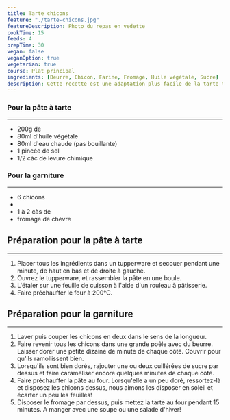 ```yaml
---
title: Tarte chicons
feature: "./tarte-chicons.jpg"
featureDescription: Photo du repas en vedette
cookTime: 15
feeds: 4
prepTime: 30
vegan: false
veganOption: true
vegetarian: true
course: Plat principal
ingredients: [Beurre, Chicon, Farine, Fromage, Huile végétale, Sucre]
description: Cette recette est une adaptation plus facile de la tarte tatin aux chicons. Le sucre adoucit l'amertume du chicon, et le fromage peut être ajouté par gourmandise ou retiré pour faire une recette végane!
---
```


<Ingredients>

### Pour la pâte à tarte

---

- 200g de <Ing id="farine"/>
- 80ml <Ing id="huile vegetale">d'huile végétale</Ing>
- 80ml d'eau chaude (pas bouillante)
- 1 pincée de sel
- 1/2 càc de levure chimique

### Pour la garniture

---

- 6 <Ing id="chicon">chicons</Ing>
- <Ing id="beurre"/>
- 1 à 2 càs de <Ing id="sucre"/>
- <Ing id="fromage">fromage de chèvre</Ing>

</Ingredients>


## Préparation pour la pâte à tarte

---

1. Placer tous les ingrédients dans un tupperware et secouer pendant une minute, de haut en bas et de droite à gauche.
2. Ouvrez le tupperware, et rassembler la pâte en une boule.
3. L'étaler sur une feuille de cuisson à l'aide d'un rouleau à pâtisserie.
4. Faire préchauffer le four à 200°C.

## Préparation pour la garniture

---

1. Laver puis couper les chicons en deux dans le sens de la longueur.
2. Faire revenir tous les chicons dans une grande poêle avec du beurre. Laisser dorer une petite dizaine de minute de chaque côté. Couvrir pour qu'ils ramollissent bien.
3. Lorsqu'ils sont bien dorés, rajouter une ou deux cuillérées de sucre par dessus et faire caraméliser encore quelques minutes de chaque côté.
4. Faire préchauffer la pâte au four. Lorsqu'elle a un peu doré, ressortez-là et disposez les chicons dessus, nous aimons les disposer en soleil et écarter un peu les feuilles!
5. Disposer le fromage par dessus, puis mettez la tarte au four pendant 15 minutes. A manger avec une soupe ou une salade d'hiver!
